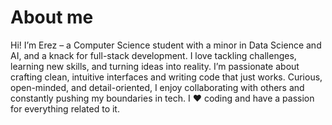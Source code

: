 
# About me

<div style={{ fontWeight: "600" }}>
  Hi! I’m Erez – a Computer Science student with a minor in Data Science and AI,
  and a knack for full-stack development. I love tackling challenges, learning
  new skills, and turning ideas into reality. I’m passionate about crafting
  clean, intuitive interfaces and writing code that just works. Curious,
  open-minded, and detail-oriented, I enjoy collaborating with others and
  constantly pushing my boundaries in tech. I ❤️ coding and have a passion for
  everything related to it.
</div>
<About />
